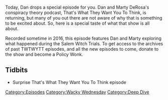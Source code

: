 {{Episode
    | title           = TWTWYTT Special
    | caption         = [https://knowledgefight.libsyn.com/knowledge-fight-twtwytt-special Listen to this episode on Libsyn]
    | episodeNumber   = S004
    | length          = 01:43:32
    | airDate         = July 12, 2017
    | episodeType     = [[:Category:Wacky Wednesday|Wacky Wednesday]], [[:Category:Deep Dive|Deep Dive]]
    | appearance      = [[Marty DeRosa]]
    | previousEpisode = [[62: August 19-26, 2015]]
    | nextEpisode     = [[63: July 12, 2017]]
}}

{{Stub}}

Today, Dan drops a special episode for you. Dan and Marty DeRosa's conspiracy theory podcast, That's What They Want You To Think, is returning, but many of you out there are not aware of why that is something to be excited about. So, here is a special taste of what that show is all about.

Recorded sometime in 2016, this episode features Dan and Marty exploring what happened during the Salem Witch Trials. To get access to the archives of past TWTWYTT episodes, and all the new episodes to come, donate to the show and become a Policy Wonk.

==Tidbits==

*Surprise That's What They Want You To Think episode

[[Category:Episodes]]
[[Category:Wacky Wednesday]]
[[Category:Deep Dive]]
